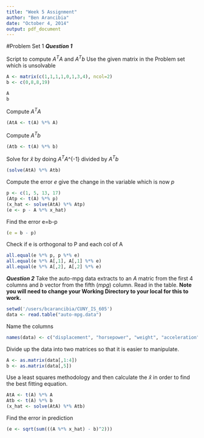 ```yaml
---
title: "Week 5 Assignment"
author: "Ben Arancibia"
date: "October 4, 2014"
output: pdf_document
---
```


#Problem Set 1
__*Question 1*__

Script to compute $A^T$$A$ and $A^T$$b$
Use the given matrix in the Problem set which is unsolvable

```r
A <- matrix(c(1,1,1,1,0,1,3,4), ncol=2)
b <- c(0,8,8,19)

A
b
```

Compute $A^T$$A$
```r
(AtA <- t(A) %*% A)
```

Compute $A^T$$b$
```r
(Atb <- t(A) %*% b)
```

Solve for $\hat{x}$ by doing $A^T$$A$^{-1} divided by $A^T$$b$
```r
(solve(AtA) %*% Atb)
```

Compute the error $e$ give the change in the variable which is now $p$
```r
p <- c(1, 5, 13, 17)
(Atp <- t(A) %*% p)
(x_hat <- solve(AtA) %*% Atp)
(e <- p - A %*% x_hat)
```

Find the error e=b-p
```r
(e = b - p)
```

Check if e is orthogonal to P and each col of A
```r
all.equal(e %*% p, p %*% e)
all.equal(e %*% A[,1], A[,1] %*% e)
all.equal(e %*% A[,2], A[,2] %*% e)
```

__*Question 2*__
Take the auto-mpg data extracts to an $A$ matric from the first 4 columns and $b$ vector from the fifth (*mpg*) column.
Read in the table.
__Note you will need to change your Working Directory to your local for this to work.__
```r
setwd('/users/bcarancibia/CUNY_IS_605')
data <- read.table("auto-mpg.data")
```

Name the columns
```r
names(data) <- c("displacement", "horsepower", "weight", "acceleration", "mpg")
```

Divide up the data into two matrices so that it is easier to manipulate.
```r
A <- as.matrix(data[,1:4])
b <- as.matrix(data[,5])
```

Use a least squares methodology and then calculate the $\hat{x}$ in order to find the best fitting equation.
```r
AtA <- t(A) %*% A
Atb <- t(A) %*% b
(x_hat <- solve(AtA) %*% Atb)
```

Find the error in prediction
```r
(e <- sqrt(sum(((A %*% x_hat) - b)^2)))
```
